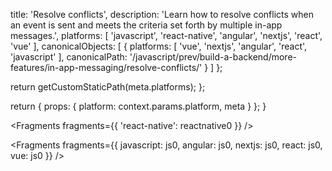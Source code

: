 
  title: 'Resolve conflicts',
  description: 'Learn how to resolve conflicts when an event is sent and meets the criteria set forth by multiple in-app messages.',
  platforms: [
    'javascript',
    'react-native',
    'angular',
    'nextjs',
    'react',
    'vue'
  ],
  canonicalObjects: [
    {
      platforms: [
        'vue',
        'nextjs',
        'angular',
        'react',
        'javascript'
      ],
      canonicalPath: '/javascript/prev/build-a-backend/more-features/in-app-messaging/resolve-conflicts/'
    }
  ]
};

  return getCustomStaticPath(meta.platforms);
};

  return {
    props: {
      platform: context.params.platform,
      meta
    }
  };
}


<Fragments fragments={{ 'react-native': reactnative0 }} />


<Fragments
  fragments={{
    javascript: js0,
    angular: js0,
    nextjs: js0,
    react: js0,
    vue: js0
  }}
/>

